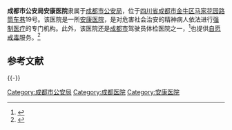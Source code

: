 {{Infobox PRCG |color = darkblue
|机构名称=成都市公安局安康医院
|标志1=Police Badge,P.R.China.svg
|标志1大小=120px
|标志1说明=[[中华人民共和国人民警察警徽|中华人民共和国人民警察警徽]]
|标志2=Red star.svg
|标志2说明=[[印章|印章]][[s:国务院关于国家行政机关和企业事业单位社会团体印章管理的规定|规定]]：[[直径|直径]]?厘米，中央刊[[五角星|五角星]]，由?制发。
|职位1=院长
|人员1=?
|衔级1=?级警?
|上级机构=[[成都市公安局|成都市公安局]]
|机构类型=[[安康医院|安康医院]]
|行政级别=
|时期1=
|机构1='''成都市公安局安康医院'''
|地址1=[[四川省|四川省]][[成都市|成都市]][[金牛区|金牛区]][[马家花园路|马家花园路]][[筒车巷|筒车巷]]19号
|邮编1=
|电话1={{Tel|86||}}
|网站=
|网址=
}}

'''成都市公安局安康医院'''隶属于[[成都市公安局|成都市公安局]]，位于[[四川省|四川省]][[成都市|成都市]][[金牛区|金牛区]][[马家花园路|马家花园路]][[筒车巷|筒车巷]]19号。该医院是一所[[安康医院|安康医院]]，是对危害社会治安的精神病人依法进行[[强制医疗|强制医疗]]的专门机构。此外，该医院还是[[成都市|成都市]]驾驶员体检医院之一，<ref>{{Cite web |url=http://www.cdcgs.cn/Hospital/HospitalInfo.aspx |title=体检医院地址，成都市公安局交通管理局车辆管理所网站，于2010-09-28查阅 |access-date=2010-09-27 |archive-date=2013-11-14 |archive-url=https://web.archive.org/web/20131114225019/http://www.cdcgs.cn/Hospital/HospitalInfo.aspx |dead-url=yes }}</ref>也提供[[自愿戒毒|自愿戒毒]]服务。<ref>{{Cite web |url=http://news.163.com/06/0928/04/2S32H7IA00011229.html |title=成都公安医院美沙酮门诊昨开张，网易，2006-09-28 |access-date=2010-09-27 |archive-url=https://web.archive.org/web/20160305030213/http://news.163.com/06/0928/04/2S32H7IA00011229.html |archive-date=2016-03-05 |dead-url=yes }}</ref>

==参考文献==
{{reflist}}

{{-}}
{{Hospital-stub}}

[[Category:成都市公安局|Category:成都市公安局]]
[[Category:成都医院|Category:成都医院]]
[[Category:安康医院|Category:安康医院]]